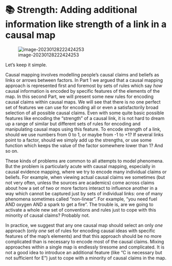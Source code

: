 # 📚 Strength: Adding additional information like strength of a link in a causal map

![image-20230128222424253](_assets/image-20230128222424253.png)

Let's keep it simple. 

Causal mapping involves modelling people’s causal claims and beliefs as links or arrows between factors. In Part 1 we argued that a causal mapping approach is represented first and foremost by sets of rules which say *how* causal information is encoded by specific features of the elements of the map. In this second Part, we will present some new rules for encoding causal claims within causal maps. We will see that there is no one perfect set of features we can use for encoding all or even a satisfactorily broad selection of all possible causal claims. Even with some quite basic possible features like encoding the “strength” of a causal link, it is not hard to dream up a range of similar but different sets of rules for encoding and manipulating causal maps using this feature. To encode strength of a link, should we use numbers from 0 to 1, or maybe from -1 to +1? If several links point to a factor, should we simply add up the strengths, or use some function which keeps the value of the factor somewhere lower than 1? And so on.

These kinds of problems are common to all attempts to model phenomena. But the problem is particularly acute with causal mapping, especially in causal evidence mapping, where we try to encode many individual claims or beliefs. For example, when viewing actual causal claims we sometimes (but not very often, unless the sources are academics) come across claims about how a set of two or more factors interact to influence another in a way which cannot be captured just by sets of individual links: one of many phenomena sometimes called “non-linear”. For example, "you need fuel AND oxygen AND a spark to get a fire". The trouble is, are we going to activate a whole new set of conventions and rules just to cope with this minority of causal claims? Probably not. 

In practice, we suggest that any one causal map should select an only *one* approach (only *one* set of rules for encoding causal ideas with specific features of the map’s elements) and that this approach should be no more complicated than is necessary to encode most of the causal claims. Mixing approaches within a single map is endlessly tiresome and complicated. It is not a good idea to introduce an additional feature (like "C is necessary but not sufficient for E") just to cope with a minority of causal claims in the map. 

